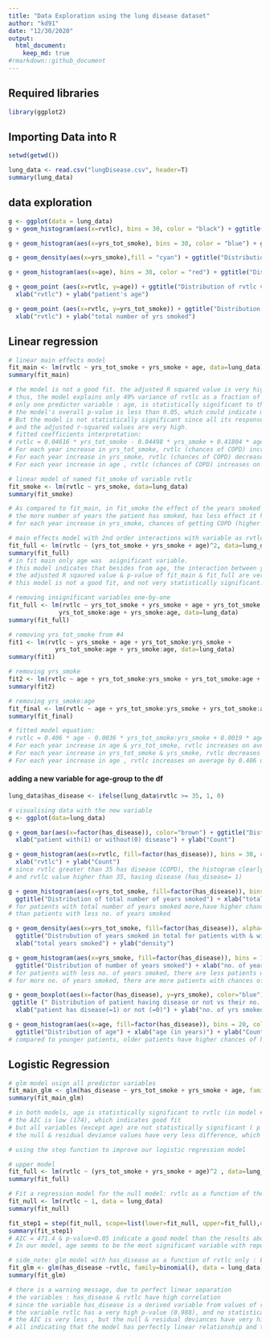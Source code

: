 ```yaml
---
title: "Data Exploration using the lung disease dataset"
author: "kd91"
date: "12/30/2020"
output: 
  html_document:
    keep_md: true
#rmarkdown::github_document
---
```

## Required libraries
```r
library(ggplot2)
```
## Importing Data into R
```r
setwd(getwd())

lung_data <- read.csv("lungDisease.csv", header=T)
summary(lung_data)
```
## data exploration
```r
g <- ggplot(data = lung_data)
g + geom_histogram(aes(x=rvtlc), bins = 30, color = "black") + ggtitle("Distribution of the rvtlc") + xlab("rvtlc") + ylab("Count")

g + geom_histogram(aes(x=yrs_tot_smoke), bins = 30, color = "blue") + ggtitle("Distribution of the total smoked years") + xlab("total smoked years") + ylab("Count")

g + geom_density(aes(x=yrs_smoke),fill = "cyan") + ggtitle("Distribution of the no. of years smoked") + xlab("no. of years smoked") + ylab("Density")

g + geom_histogram(aes(x=age), bins = 30, color = "red") + ggtitle("Distribution of patient's age (years)") + xlab("age (years)") + ylab("Count")

g + geom_point (aes(x=rvtlc, y=age)) + ggtitle("Distribution of rvtlc vs patient's age") +
  xlab("rvtlc") + ylab("patient's age")

g + geom_point (aes(x=rvtlc, y=yrs_tot_smoke)) + ggtitle("Distribution of rvtlc vs total number of yrs smoked") +
  xlab("rvtlc") + ylab("total number of yrs smoked")
```

## Linear regression
```r
# linear main effects model
fit_main <- lm(rvtlc ~ yrs_tot_smoke + yrs_smoke + age, data=lung_data)
summary(fit_main)

# the model is not a good fit. the adjusted R squared value is very high (0.49).
# thus, the model explains only 49% variance of rvtlc as a fraction of total explanable variation.
# only one predictor variable : age, is statistically significant to the model. Its p-value is < 0.05.
# the model's overall p-value is less than 0.05, which could indicate model statistical significance.
# But the model is not statistically significant since all its response variables are not significant 
# and the adjusted r-squared values are very high.
# fitted coefficients interpretation:
# rvtlc = 0.04616 * yrs_tot_smoke - 0.04498 * yrs_smoke + 0.41804 * age + 10.43366
# For each year increase in yrs_tot_smoke, rvtlc (chances of COPD) increases on average by 0.04616 units, assuming all other variables are held constant
# For each year increase in yrs_smoke, rvtlc (chances of COPD) decreases on average by 0.04498 units, assuming all other variables are held constant
# For each year increase in age , rvtlc (chances of COPD) increases on average by 0.41804 units, assuming all other variables are held constant
```

```r
# linear model of named fit_smoke of variable rvtlc 
fit_smoke <- lm(rvtlc ~ yrs_smoke, data=lung_data)
summary(fit_smoke)

# As compared to fit_main, in fit_smoke the effect of the years smoked reduces on rvtlc.
# the more number of years the patient has smoked, has less effect it has as compared to the total number of years smoked by the patient.
# for each year increase in yrs_smoke, chances of getting COPD (higher rvtlc) increases by  0.23334 units.
```

```r
# main effects model with 2nd order interactions with variable as rvtlc
fit_full <- lm(rvtlc ~ (yrs_tot_smoke + yrs_smoke + age)^2, data=lung_data)
summary(fit_full)
# in fit main only age was  asignificant variable.
# this model indicates that besides from age, the interaction between yrs_tot_smoke & yrs_smoke is also statistically significant.
# the adjusted R sqaured value & p-value of fit_main & fit_full are very close.
# this model is not a good fit, and not very statistically significant.
```

```r
# removing insignificant variables one-by-one
fit_full <- lm(rvtlc ~ yrs_tot_smoke + yrs_smoke + age + yrs_tot_smoke:yrs_smoke + 
              yrs_tot_smoke:age + yrs_smoke:age, data=lung_data)
summary(fit_full)

# removing yrs_tot_smoke from #4
fit1 <- lm(rvtlc ~ yrs_smoke + age + yrs_tot_smoke:yrs_smoke + 
             yrs_tot_smoke:age + yrs_smoke:age, data=lung_data)
summary(fit1)

# removing yrs_smoke
fit2 <- lm(rvtlc ~ age + yrs_tot_smoke:yrs_smoke + yrs_tot_smoke:age + yrs_smoke:age, data=lung_data)
summary(fit2)

# removing yrs_smoke:age
fit_final <- lm(rvtlc ~ age + yrs_tot_smoke:yrs_smoke + yrs_tot_smoke:age, data=lung_data)
summary(fit_final)

# fitted model equation:
# rvtlc = 0.406 * age - 0.0036 * yrs_tot_smoke:yrs_smoke + 0.0019 * age:yrs_tot_smoke + 10.535
# For each year increase in age & yrs_tot_smoke, rvtlc increases on average by 0.0019 units, assuming all other variables are held constant
# For each year increase in yrs_tot_smoke & yrs_smoke, rvtlc decreases on average by 0.0036 units, assuming all other variables are held constant
# For each year increase in age , rvtlc increases on average by 0.406 units, assuming all other variables are held constant
```
#### adding a new variable for age-group to the df
```r
lung_data$has_disease <- ifelse(lung_data$rvtlc >= 35, 1, 0)

# visualising data with the new variable
g <- ggplot(data=lung_data)

g + geom_bar(aes(x=factor(has_disease)), color="brown") + ggtitle("Distribution of patients with and without disease") +  
  xlab("patient with(1) or without(0) disease") + ylab("Count")

g + geom_histogram(aes(x=rvtlc, fill=factor(has_disease)), bins = 30, color = "black") + ggtitle("Distribution of the rvtlc") +  
  xlab("rvtlc") + ylab("Count")
# since rvtlc greater than 35 has disease (COPD), the histogram clearly indicates lower rvtlc without disease
# and rvtlc value higher than 35, having disease (has_disease= 1)

g + geom_histogram(aes(x=yrs_tot_smoke, fill=factor(has_disease)), bins = 20, color = "white") + 
  ggtitle("Distribution of total number of years smoked") + xlab("total no. of years smoked") + ylab("Count")
# for patients with total number of years smoked more,have higher chances of having COPD(has_disease=1)
# than patients with less no. of years smoked

g + geom_density(aes(x=yrs_tot_smoke, fill=factor(has_disease)), alpha=0.5) + 
  ggtitle("Distrubution of years smoked in total for patients with & without disease (0=no COPD, 1=COPD)") +
  xlab("total years smoked") + ylab("density")

g + geom_histogram(aes(x=yrs_smoke, fill=factor(has_disease)), bins = 15, color = "white") + 
  ggtitle("Distribution of number of years smoked") + xlab("no. of years smoked") + ylab("Count")
# for patients with less no. of years smoked, there are less patients with COPD (has_disease=1),
# for more no. of years smoked, there are more patients with chances of having COPD

g + geom_boxplot(aes(x=factor(has_disease), y=yrs_smoke), color="blue") +
 ggtitle (" Distribution of patient having disease or not vs their no. of yrs smoked") +
  xlab("patient has disease(=1) or not (=0)") + ylab("no. of yrs smoked")

g + geom_histogram(aes(x=age, fill=factor(has_disease)), bins = 20, color = "black") + 
  ggtitle("Distribution of age") + xlab("age (in years)") + ylab("Count")
# compared to younger patients, older patients have higher chances of having COPD (has_disease=1)
```
## Logistic Regression
```r
# glm model usign all predictor variables
fit_main_glm <- glm(has_disease ~ yrs_tot_smoke + yrs_smoke + age, family=binomial(), data = lung_data)
summary(fit_main_glm)

# in both models, age is statistically significant to rvtlc (in model #2) and to has_disease in this model
# the AIC is low (174), which indicates good fit
# but all variables (except age) are not statistically significant ( p > 0.05)
# the null & residual deviance values have very less difference, which doesn't indicate a good overall model
```

```r
# using the step function to improve our logistic regression model

# upper model
fit_full <- lm(rvtlc ~ (yrs_tot_smoke + yrs_smoke + age)^2 , data=lung_data)
summary(fit_full)

# Fit a regression model for the null model: rvtlc as a function of the intercept only.
fit_null <- lm(rvtlc ~ 1, data = lung_data)
summary(fit_null)

fit_step1 = step(fit_null, scope=list(lower=fit_null, upper=fit_full),direction="both")
summary(fit_step1)
# AIC = 471.4 & p-value<0.05 indicate a good model than the results above 
# In our model, age seems to be the most significant variable with reponse to rvtlc

```

```r
# side_note: glm model with has_disease as a function of rvtlc only : Explains how correlated variables appear in the glm model
fit_glm <- glm(has_disease ~rvtlc, family=binomial(), data = lung_data)
summary(fit_glm)

# there is a warning message, due to perfect linear separation
# the variables : has_disease & rvtlc have high correlation 
# since the variable has_disease is a derived variable from values of rvtlc
# the variable rvtlc has a very high p-value (0.988), and no statistical significance
# the AIC is very less , but the null & residual deviances have very high difference
# all indicating that the model has perfectly linear relationship and that another model should be considered
```